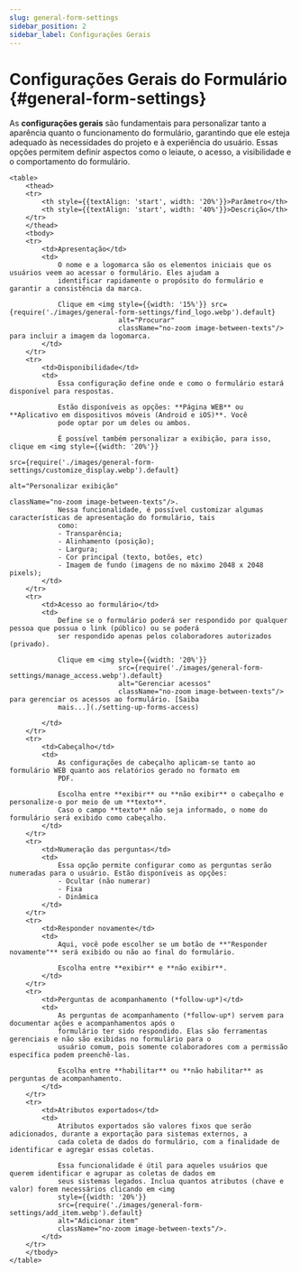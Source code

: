 ```yaml
---
slug: general-form-settings
sidebar_position: 2
sidebar_label: Configurações Gerais
---
```


# Configurações Gerais do Formulário {#general-form-settings}

As **configurações gerais** são fundamentais para personalizar tanto a aparência quanto o funcionamento do formulário,
garantindo que ele esteja adequado às necessidades do projeto e à experiência do usuário. Essas opções permitem definir
aspectos como o leiaute, o acesso, a visibilidade e o comportamento do formulário.

````mdx-code-block
<table>
    <thead>
    <tr>
        <th style={{textAlign: 'start', width: '20%'}}>Parâmetro</th>
        <th style={{textAlign: 'start', width: '40%'}}>Descrição</th>
    </tr>
    </thead>
    <tbody>
    <tr>
        <td>Apresentação</td>
        <td>
            O nome e a logomarca são os elementos iniciais que os usuários veem ao acessar o formulário. Eles ajudam a
            identificar rapidamente o propósito do formulário e garantir a consistência da marca.

            Clique em <img style={{width: '15%'}} src={require('./images/general-form-settings/find_logo.webp').default}
                           alt="Procurar"
                           className="no-zoom image-between-texts"/> para incluir a imagem da logomarca.
        </td>
    </tr>
    <tr>
        <td>Disponibilidade</td>
        <td>
            Essa configuração define onde e como o formulário estará disponível para respostas.

            Estão disponíveis as opções: **Página WEB** ou **Aplicativo em dispositivos móveis (Android e iOS)**. Você
            pode optar por um deles ou ambos.

            É possível também personalizar a exibição, para isso, clique em <img style={{width: '20%'}}
                                                                                 src={require('./images/general-form-settings/customize_display.webp').default}
                                                                                 alt="Personalizar exibição"
                                                                                 className="no-zoom image-between-texts"/>.
            Nessa funcionalidade, é possível customizar algumas características de apresentação do formulário, tais
            como:
            - Transparência;
            - Alinhamento (posição);
            - Largura;
            - Cor principal (texto, botões, etc)
            - Imagem de fundo (imagens de no máximo 2048 x 2048 pixels);
        </td>
    </tr>
    <tr>
        <td>Acesso ao formulário</td>
        <td>
            Define se o formulário poderá ser respondido por qualquer pessoa que possua o link (público) ou se poderá
            ser respondido apenas pelos colaboradores autorizados (privado).

            Clique em <img style={{width: '20%'}}
                           src={require('./images/general-form-settings/manage_access.webp').default}
                           alt="Gerenciar acessos"
                           className="no-zoom image-between-texts"/> para gerenciar os acessos ao formulário. [Saiba
            mais...](./setting-up-forms-access)

        </td>
    </tr>
    <tr>
        <td>Cabeçalho</td>
        <td>
            As configurações de cabeçalho aplicam-se tanto ao formulário WEB quanto aos relatórios gerado no formato em
            PDF.

            Escolha entre **exibir** ou **não exibir** o cabeçalho e personalize-o por meio de um **texto**.
            Caso o campo **texto** não seja informado, o nome do formulário será exibido como cabeçalho.
        </td>
    </tr>
    <tr>
        <td>Numeração das perguntas</td>
        <td>
            Essa opção permite configurar como as perguntas serão numeradas para o usuário. Estão disponíveis as opções:
            - Ocultar (não numerar)
            - Fixa
            - Dinâmica
        </td>
    </tr>
    <tr>
        <td>Responder novamente</td>
        <td>
            Aqui, você pode escolher se um botão de **"Responder novamente"** será exibido ou não ao final do formulário.

            Escolha entre **exibir** e **não exibir**.
        </td>
    </tr>
    <tr>
        <td>Perguntas de acompanhamento (*follow-up*)</td>
        <td>
            As perguntas de acompanhamento (*follow-up*) servem para documentar ações e acompanhamentos após o
            formulário ter sido respondido. Elas são ferramentas gerenciais e não são exibidas no formulário para o
            usuário comum, pois somente colaboradores com a permissão específica podem preenchê-las.

            Escolha entre **habilitar** ou **não habilitar** as perguntas de acompanhamento.
        </td>
    </tr>
    <tr>
        <td>Atributos exportados</td>
        <td>
            Atributos exportados são valores fixos que serão adicionados, durante a exportação para sistemas externos, a
            cada coleta de dados do formulário, com a finalidade de identificar e agregar essas coletas.

            Essa funcionalidade é útil para aqueles usuários que querem identificar e agrupar as coletas de dados em
            seus sistemas legados. Inclua quantos atributos (chave e valor) forem necessários clicando em <img
            style={{width: '20%'}}
            src={require('./images/general-form-settings/add_item.webp').default}
            alt="Adicionar item"
            className="no-zoom image-between-texts"/>.
        </td>
    </tr>
    </tbody>
</table>
````
